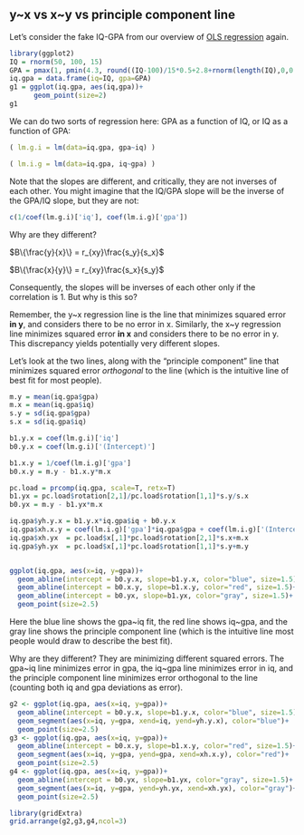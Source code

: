 ## y~x vs x~y vs principle component line  {#bivariate-lines}

Let's consider the fake IQ-GPA from our overview of [OLS regression](ols.html) again.


```r
library(ggplot2)
IQ = rnorm(50, 100, 15)
GPA = pmax(1, pmin(4.3, round((IQ-100)/15*0.5+2.8+rnorm(length(IQ),0,0.7), 1)))
iq.gpa = data.frame(iq=IQ, gpa=GPA)
g1 = ggplot(iq.gpa, aes(iq,gpa))+
      geom_point(size=2)
g1
```

We can do two sorts of regression here:   GPA as a function of IQ, or IQ as a function of GPA:

```r
( lm.g.i = lm(data=iq.gpa, gpa~iq) )

( lm.i.g = lm(data=iq.gpa, iq~gpa) )
```

Note that the slopes are different, and critically, they are not inverses of each other.  You might imagine that the IQ/GPA slope will be the inverse of the GPA/IQ slope, but they are not:

```R
c(1/coef(lm.g.i)['iq'], coef(lm.i.g)['gpa'])
```

Why are they different?

$B\{\frac{y}{x}\} = r_{xy}\frac{s_y}{s_x}$

$B\{\frac{x}{y}\} = r_{xy}\frac{s_x}{s_y}$

Consequently, the slopes will be inverses of each other only if the correlation is 1.  But why is this so?

Remember, the y~x regression line is the line that minimizes squared error **in y**, and considers there to be no error in x.  Similarly, the x~y regression line minimizes squared error **in x** and considers there to be no error in y.  This discrepancy yields potentially very different slopes.

Let's look at the two lines, along with the "principle component" line that minimizes squared error *orthogonal* to the line (which is the intuitive line of best fit for most people).

```r
m.y = mean(iq.gpa$gpa)
m.x = mean(iq.gpa$iq)
s.y = sd(iq.gpa$gpa)
s.x = sd(iq.gpa$iq)

b1.y.x = coef(lm.g.i)['iq']
b0.y.x = coef(lm.g.i)['(Intercept)']

b1.x.y = 1/coef(lm.i.g)['gpa']
b0.x.y = m.y - b1.x.y*m.x

pc.load = prcomp(iq.gpa, scale=T, retx=T)
b1.yx = pc.load$rotation[2,1]/pc.load$rotation[1,1]*s.y/s.x
b0.yx = m.y - b1.yx*m.x

iq.gpa$yh.y.x = b1.y.x*iq.gpa$iq + b0.y.x
iq.gpa$xh.x.y = coef(lm.i.g)['gpa']*iq.gpa$gpa + coef(lm.i.g)['(Intercept)']
iq.gpa$xh.yx  = pc.load$x[,1]*pc.load$rotation[2,1]*s.x+m.x
iq.gpa$yh.yx  = pc.load$x[,1]*pc.load$rotation[1,1]*s.y+m.y


ggplot(iq.gpa, aes(x=iq, y=gpa))+
  geom_abline(intercept = b0.y.x, slope=b1.y.x, color="blue", size=1.5)+
  geom_abline(intercept = b0.x.y, slope=b1.x.y, color="red", size=1.5)+
  geom_abline(intercept = b0.yx, slope=b1.yx, color="gray", size=1.5)+
  geom_point(size=2.5)
```

Here the blue line shows the gpa~iq fit, the red line shows iq~gpa, and the gray line shows the principle component line (which is the intuitive line most people would draw to describe the best fit).  

Why are they different?  They are minimizing different squared errors.  The gpa~iq line minimizes error in gpa, the iq~gpa line minimizes error in iq, and the principle component line minimizes error orthogonal to the line (counting both iq and gpa deviations as error).

```r
g2 <- ggplot(iq.gpa, aes(x=iq, y=gpa))+
  geom_abline(intercept = b0.y.x, slope=b1.y.x, color="blue", size=1.5)+
  geom_segment(aes(x=iq, y=gpa, xend=iq, yend=yh.y.x), color="blue")+
  geom_point(size=2.5)
g3 <- ggplot(iq.gpa, aes(x=iq, y=gpa))+
  geom_abline(intercept = b0.x.y, slope=b1.x.y, color="red", size=1.5)+
  geom_segment(aes(x=iq, y=gpa, yend=gpa, xend=xh.x.y), color="red")+
  geom_point(size=2.5)
g4 <- ggplot(iq.gpa, aes(x=iq, y=gpa))+
  geom_abline(intercept = b0.yx, slope=b1.yx, color="gray", size=1.5)+
  geom_segment(aes(x=iq, y=gpa, yend=yh.yx, xend=xh.yx), color="gray")+
  geom_point(size=2.5)

library(gridExtra)
grid.arrange(g2,g3,g4,ncol=3)
```

